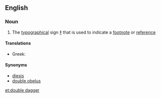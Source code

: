 ==English==

===Noun===
{{en-noun|sg=[[double]] [[dagger]]}}

# The [[typographical]] sign [[‡]] that is used to indicate a [[footnote]] or [[reference]]

====Translations====
{{trans-top|the typographical sign ‡}}
* Greek: {{t|el|δίσταυρο|n|tr=dístavro|sc=Grek}}
{{trans-mid}}
{{trans-bottom}}

====Synonyms====
*[[diesis]]
* [[double obelus]]

[[et:double dagger]]